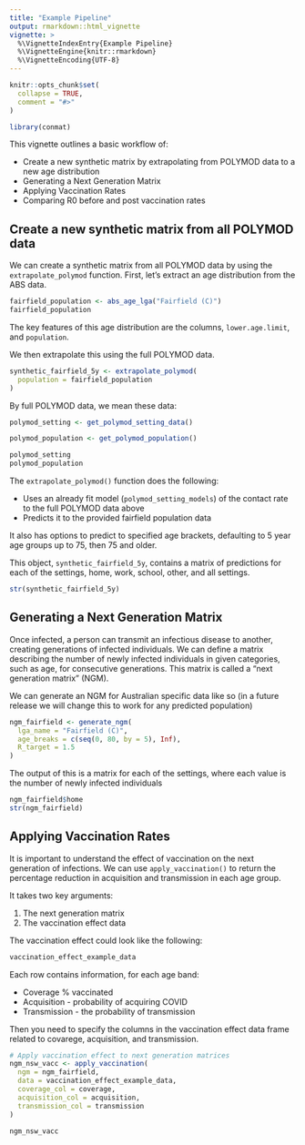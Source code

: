 ```yaml
---
title: "Example Pipeline"
output: rmarkdown::html_vignette
vignette: >
  %\VignetteIndexEntry{Example Pipeline}
  %\VignetteEngine{knitr::rmarkdown}
  %\VignetteEncoding{UTF-8}
---
```


```r
knitr::opts_chunk$set(
  collapse = TRUE,
  comment = "#>"
)
```

```r
library(conmat)
```

This vignette outlines a basic workflow of:

* Create a new synthetic matrix by extrapolating from POLYMOD data to a new age distribution
* Generating a Next Generation Matrix
* Applying Vaccination Rates
* Comparing R0 before and post vaccination rates

## Create a new synthetic matrix from all POLYMOD data

We can create a synthetic matrix from all POLYMOD data by using the `extrapolate_polymod` function. First, let's extract an age distribution from the ABS data.

```r
fairfield_population <- abs_age_lga("Fairfield (C)")
fairfield_population
```

The key features of this age distribution are the columns, `lower.age.limit`, and `population`.

We then extrapolate this using the full POLYMOD data.

```r
synthetic_fairfield_5y <- extrapolate_polymod(
  population = fairfield_population
)
```

By full POLYMOD data, we mean these data:

```r
polymod_setting <- get_polymod_setting_data()

polymod_population <- get_polymod_population()

polymod_setting
polymod_population
```

The `extrapolate_polymod()` function does the following:

* Uses an already fit model (`polymod_setting_models`) of the contact rate to the full POLYMOD data above
* Predicts it to the provided fairfield population data

It also has options to predict to specified age brackets, defaulting to 5 year age groups up to 75, then 75 and older.

This object, `synthetic_fairfield_5y`, contains a matrix of predictions for each of the settings, home, work, school, other, and all settings.

```r
str(synthetic_fairfield_5y)
```

## Generating a Next Generation Matrix

Once infected, a person can transmit an infectious disease to another, creating generations of infected individuals. We can define a matrix describing the number of newly infected individuals in given categories, such as age, for consecutive generations. This matrix is called a "next generation matrix" (NGM).

We can generate an NGM for Australian specific data like so (in a future release we will change this to work for any predicted population)

```r
ngm_fairfield <- generate_ngm(
  lga_name = "Fairfield (C)",
  age_breaks = c(seq(0, 80, by = 5), Inf),
  R_target = 1.5
)
```

The output of this is a matrix for each of the settings, where each value is the number of newly infected individuals

```r
ngm_fairfield$home
str(ngm_fairfield)
```

## Applying Vaccination Rates

It is important to understand the effect of vaccination on the next
generation of infections. We can use `apply_vaccination()` to return the percentage reduction in acquisition and transmission in each age group. 

It takes two key arguments:

1. The next generation matrix
2. The vaccination effect data

The vaccination effect could look like the following:

```r
vaccination_effect_example_data
```

Each row contains information, for each age band:

* Coverage % vaccinated
* Acquisition - probability of acquiring COVID
* Transmission - the probability of transmission

Then you need to specify the columns in the vaccination effect data frame related to covarege, acquisition, and transmission.

```r
# Apply vaccination effect to next generation matrices
ngm_nsw_vacc <- apply_vaccination(
  ngm = ngm_fairfield,
  data = vaccination_effect_example_data,
  coverage_col = coverage,
  acquisition_col = acquisition,
  transmission_col = transmission
)

ngm_nsw_vacc
```

<!-- ## Comparing R0 before and post vaccination rates -->


<!-- ## A note on transmission matrices -->

<!-- The initial phase of COVID-19 pandemic saw a significant age dependence in the distribution of confirmed cases with fewer confirmed cases among children. This might have been a result of younger ages being less susceptible to infection and/or less likely to exhibit clinical signs when infected [ [Davies et al](https://www.nature.com/articles/s41591-020-0962-9)] . A population's clinical fraction and age-varying susceptibility to infection both profoundly influence the likelihood that an infectious agent would spread there. This likelihood that an infectious agent would spread from an infected source to a new susceptible host and infect the host is known as transmission probability. -->

<!-- The age and setting specific relative per-contact transmission probability matrices when combined with contact matrices could be used to produce the setting-specific relative next generation matrices (NGMs) which is used to obtain the distribution of numbers of new cases in each generation of infection from any arbitrary initial number of introduced infections. Conmat creates these age and setting specific relative per-contact transmission probability matrices through `get_setting_transmission_matrices()` by making use of clinical fraction and relative susceptibility parameters from Davies et al available through `davies_age_extended`.  -->
